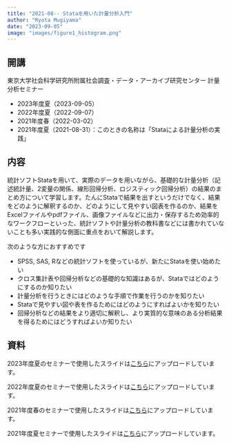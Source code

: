```yaml
---
title: "2021-08-- Stataを用いた計量分析入門"
author: "Ryota Mugiyama"
date: "2023-09-05"
image: "images/figure1_histogram.png"
---
```


## 開講

東京大学社会科学研究所附属社会調査・データ・アーカイブ研究センター 計量分析セミナー

- 2023年度夏（2023-09-05）
- 2022年度夏（2022-09-07）
- 2021年度春（2022-03-02）
- 2021年度夏（2021-08-31）：このときの名称は「Stataによる計量分析の実践」

## 内容

統計ソフトStataを用いて、実際のデータを用いながら、基礎的な計量分析（記述統計量、2変量の関係、線形回帰分析、ロジスティック回帰分析）の結果のまとめ方について学習します。たんにStataで結果を出すというだけでなく、結果をどのように解釈するのか、どのようにして見やすい図表を作るのか、結果をExcelファイルやpdfファイル、画像ファイルなどに出力・保存するため効率的なワークフローといった、統計ソフトや計量分析の教科書などには書かれていないことも多い実践的な側面に重点をおいて解説します。

次のような方におすすめです

-   SPSS, SAS, Rなどの統計ソフトを使っているが、新たにStataを使い始めたい
-   クロス集計表や回帰分析などの基礎的な知識はあるが、Stataではどのようにするのか知りたい
-   計量分析を行うときにはどのような手順で作業を行うのかを知りたい
-   Stataで見やすい図や表を作るためにはどのようにすればよいかを知りたい
-   回帰分析などの結果をより適切に解釈し、より実質的な意味のある分析結果を得るためにはどうすればよいか知りたい

## 資料

2023年度夏のセミナーで使用したスライドは[こちら](2023-09-05-CSRDA-StatSeminar.pdf)にアップロードしています。

2022年度夏のセミナーで使用したスライドは[こちら](2022-09-07-CSRDA-StatSeminar.pdf)にアップロードしています。

2021年度春のセミナーで使用したスライドは[こちら](2022-03-02CSRDA-StatSeminar.pdf)にアップロードしています。

2021年度夏セミナーで使用したスライドは[こちら](2021-08-31-CSRDA-StatSeminar.pdf)にアップロードしています。

